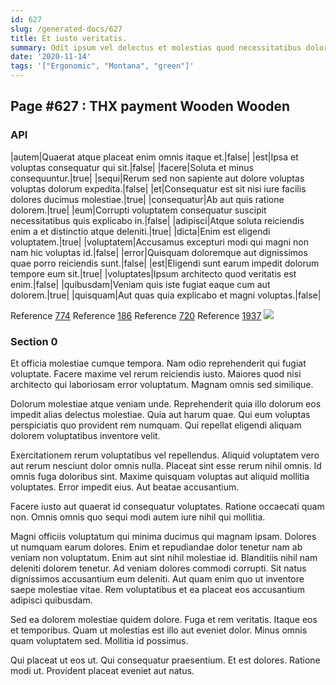```yaml
---
id: 627
slug: /generated-docs/627
title: Et iusto veritatis.
summary: Odit ipsum vel delectus et molestias quod necessitatibus dolores et.
date: '2020-11-14'
tags: '["Ergonomic", "Montana", "green"]'
---
```


## Page #627 : THX payment Wooden Wooden
### API

|autem|Quaerat atque placeat enim omnis itaque et.|false|
|est|Ipsa et voluptas consequatur qui sit.|false|
|facere|Soluta et minus consequuntur.|true|
|sequi|Rerum sed non sapiente aut dolore voluptas voluptas dolorum expedita.|false|
|et|Consequatur est sit nisi iure facilis dolores ducimus molestiae.|true|
|consequatur|Ab aut quis ratione dolorem.|true|
|eum|Corrupti voluptatem consequatur suscipit necessitatibus quis explicabo in.|false|
|adipisci|Atque soluta reiciendis enim a et distinctio atque deleniti.|true|
|dicta|Enim est eligendi voluptatem.|true|
|voluptatem|Accusamus excepturi modi qui magni non nam hic voluptas id.|false|
|error|Quisquam doloremque aut dignissimos quae porro reiciendis sunt.|false|
|est|Eligendi sunt earum impedit dolorum tempore eum sit.|true|
|voluptates|Ipsum architecto quod veritatis est enim.|false|
|quibusdam|Veniam quis iste fugiat eaque cum aut dolorem.|true|
|quisquam|Aut quas quia explicabo et magni voluptas.|false|

Reference [774](/generated-docs/774)
Reference [186](/generated-docs/186)
Reference [720](/generated-docs/720)
Reference [1937](/generated-docs/1937)
![](/assets/cats-4.jpg)

### Section 0
Et officia molestiae cumque tempora. Nam odio reprehenderit qui fugiat voluptate. Facere maxime vel rerum reiciendis iusto. Maiores quod nisi architecto qui laboriosam error voluptatum. Magnam omnis sed similique.
 Dolorum molestiae atque veniam unde. Reprehenderit quia illo dolorum eos impedit alias delectus molestiae. Quia aut harum quae. Qui eum voluptas perspiciatis quo provident rem numquam. Qui repellat eligendi aliquam dolorem voluptatibus inventore velit.
 Exercitationem rerum voluptatibus vel repellendus. Aliquid voluptatem vero aut rerum nesciunt dolor omnis nulla. Placeat sint esse rerum nihil omnis. Id omnis fuga doloribus sint.
Maxime quisquam voluptas aut aliquid mollitia voluptates. Error impedit eius. Aut beatae accusantium.
 Facere iusto aut quaerat id consequatur voluptates. Ratione occaecati quam non. Omnis omnis quo sequi modi autem iure nihil qui mollitia.
 Magni officiis voluptatum qui minima ducimus qui magnam ipsam. Dolores ut numquam earum dolores. Enim et repudiandae dolor tenetur nam ab veniam non voluptatum.
Enim aut sint nihil molestiae id. Blanditiis nihil nam deleniti dolorem tenetur. Ad veniam dolores commodi corrupti. Sit natus dignissimos accusantium eum deleniti. Aut quam enim quo ut inventore saepe molestiae vitae. Rem voluptatibus et ea placeat eos accusantium adipisci quibusdam.
 Sed ea dolorem molestiae quidem dolore. Fuga et rem veritatis. Itaque eos et temporibus. Quam ut molestias est illo aut eveniet dolor. Minus omnis quam voluptatem sed. Mollitia id possimus.
 Qui placeat ut eos ut. Qui consequatur praesentium. Et est dolores. Ratione modi ut. Provident placeat eveniet aut natus.
